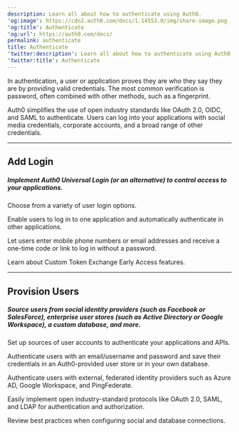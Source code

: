 ```yaml
---
description: Learn all about how to authenticate using Auth0.
'og:image': https://cdn2.auth0.com/docs/1.14553.0/img/share-image.png
'og:title': Authenticate
'og:url': https://auth0.com/docs/
permalink: authenticate
title: Authenticate
'twitter:description': Learn all about how to authenticate using Auth0.
'twitter:title': Authenticate
---
```


<AuthDocsPipeline activeId="authenticate"/>

In authentication, a user or application proves they are who they say they are by providing valid credentials. The most common verification is password, often combined with other methods, such as a fingerprint.

Auth0 simplifies the use of open industry standards like OAuth 2.0, OIDC, and SAML to authenticate. Users can log into your applications with social media credentials, corporate accounts, and a broad range of other credentials.

---

## Add Login

##### Implement Auth0 Universal Login (or an alternative) to control access to your applications.

<Card title="Login" href="/docs/authenticate/login">

Choose from a variety of user login options.

</Card><Card title="Single Sign-On" href="/docs/authenticate/single-sign-on">

Enable users to log in to one application and automatically authenticate in other applications.

</Card><Card title="Passwordless" href="/docs/authenticate/passwordless">

Let users enter mobile phone numbers or email addresses and receive a one-time code or link to log in without a password.

</Card><Card title="Custom Token Exchange" href="/docs/authenticate/custom-token-exchange">

Learn about Custom Token Exchange Early Access features.

</Card>

---

## Provision Users

##### Source users from social identity providers (such as Facebook or SalesForce), enterprise user stores (such as Active Directory or Google Workspace), a custom database, and more.

<Card title="Identity Providers" href="/docs/authenticate/identity-providers">

Set up sources of user accounts to authenticate your applications and APIs.

</Card><Card title="Database Connections" href="/docs/authenticate/database-connections">

Authenticate users with an email/username and password and save their credentials in an Auth0-provided user store or in your own database.

</Card><Card title="Enterprise Connections" href="/docs/authenticate/enterprise-connections">

Authenticate users with external, federated identity providers such as Azure AD, Google Workspace, and PingFederate.

</Card><Card title="Protocols" href="/docs/authenticate/protocols">

Easily implement open industry-standard protocols like OAuth 2.0, SAML, and LDAP for authentication and authorization.

</Card><Card title="Connection Settings Best Practices" href="/docs/authenticate/connection-settings-best-practices">

Review best practices when configuring social and database connections.

</Card>